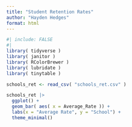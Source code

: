 ```yaml
---
title: "Student Retention Rates"
author: "Hayden Hedges"
format: html
---
```


```r
#| include: FALSE 
#|
library( tidyverse )
library( janitor )
library( RColorBrewer )
library( lubridate )
library( tinytable )

schools_ret <- read_csv( "schools_ret.csv" )
```

```r
schools_ret |>
  ggplot() +
  geom_bar( aes( x = Average_Rate )) +
  labs(x = "Average Rate", y = "School") +
  theme_minimal()
```

